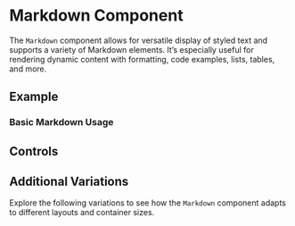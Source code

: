 

# Markdown Component

<Meta of={MarkdownStories} />

The `Markdown` component allows for versatile display of styled text and supports a variety of Markdown elements. It’s especially useful for rendering dynamic content with formatting, code examples, lists, tables, and more.

## Example

### Basic Markdown Usage

<Story of={MarkdownStories.BasicMarkdown} />

## Controls

<Controls />

## Additional Variations

Explore the following variations to see how the `Markdown` component adapts to different layouts and container sizes.

<Stories />
